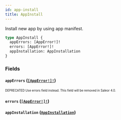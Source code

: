 ```yaml
---
id: app-install
title: AppInstall
---
```


Install new app by using app manifest.

```graphql
type AppInstall {
  appErrors: [AppError!]!
  errors: [AppError!]!
  appInstallation: AppInstallation
}
```

### Fields

#### `appErrors` ([`[AppError!]!`](/developer/api-reference/objects/app-error.mdx))

<sub><sup><span className="deprecatedTag">DEPRECATED</span> Use errors field instead. This field will be removed in Saleor 4.0.</sup></sub>

#### `errors` ([`[AppError!]!`](/developer/api-reference/objects/app-error.mdx))

#### `appInstallation` ([`AppInstallation`](/developer/api-reference/objects/app-installation.mdx))
